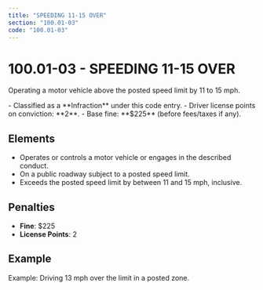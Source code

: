 ```yaml
---
title: "SPEEDING 11-15 OVER"
section: "100.01-03"
code: "100.01-03"
---
```





# 100.01-03 - SPEEDING 11-15 OVER

Operating a motor vehicle above the posted speed limit by 11 to 15 mph.

<Aside type="tip" title="Charge Type: Infraction">
- Classified as a **Infraction** under this code entry.
- Driver license points on conviction: **2**.
- Base fine: **$225** (before fees/taxes if any).
</Aside>

## Elements
- Operates or controls a motor vehicle or engages in the described conduct.
- On a public roadway subject to a posted speed limit.
- Exceeds the posted speed limit by between 11 and 15 mph, inclusive.

## Penalties
- **Fine**: $225
- **License Points**: 2

## Example
Example: Driving 13 mph over the limit in a posted zone.
